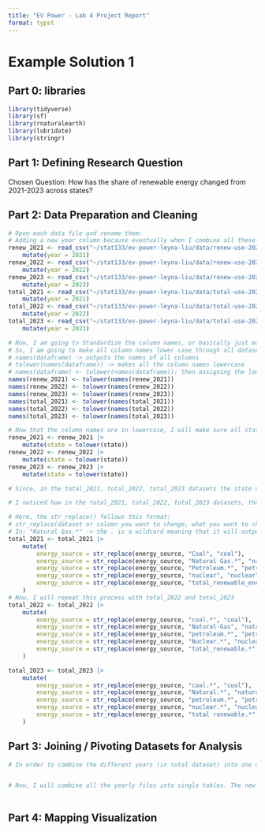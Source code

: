 ```yaml
---
title: "EV Power - Lab 4 Project Report"
format: typst
---
```


# Example Solution 1

## **Part 0: libraries**

```r
library(tidyverse)
library(sf)
library(rnaturalearth)
library(lubridate)
library(stringr)
```

## **Part 1:** **Defining Research Question**

Chosen Question: How has the share of renewable energy changed from 2021-2023 across states?

## **Part 2: Data Preparation and Cleaning**

```r
# Open each data file and rename them:
# Adding a new year column because eventually when I combine all these different years into one dataset, I am able to recognize in each row which year the observation belongs to. 
renew_2021 <- read_csv("~/stat133/ev-power-leyna-liu/data/renew-use-2021.csv") |>
    mutate(year = 2021)
renew_2022 <- read_csv("~/stat133/ev-power-leyna-liu/data/renew-use-2022.csv") |>
    mutate(year = 2022)
renew_2023 <- read_csv("~/stat133/ev-power-leyna-liu/data/renew-use-2023.csv") |>
    mutate(year = 2023)
total_2021 <- read_csv("~/stat133/ev-power-leyna-liu/data/total-use-2021.csv") |>
    mutate(year = 2021)
total_2022 <- read_csv("~/stat133/ev-power-leyna-liu/data/total-use-2022.csv") |>
    mutate(year = 2022)
total_2023 <- read_csv("~/stat133/ev-power-leyna-liu/data/total-use-2023.csv") |>
    mutate(year = 2023)
```

```r
# Now, I am going to Standardize the column names, or basically just make sure all the column names are the same/consistent throughout all datasets 
# So, I am going to make all column names lower case through all datasets
# names(dataframe) -> outputs the names of all columns 
# tolower(names(dataframe)) -> makes all the column names lowercase
# names(dataframe) <- tolower(names(dataframe)): then assigning the lower case column names back to the original column names to save it back into the dataframe 
names(renew_2021) <- tolower(names(renew_2021))
names(renew_2022) <- tolower(names(renew_2022))
names(renew_2023) <- tolower(names(renew_2023))
names(total_2021) <- tolower(names(total_2021))
names(total_2022) <- tolower(names(total_2022))
names(total_2023) <- tolower(names(total_2023))
```

```r
# Now that the column names are in lowercase, I will make sure all state names are in lower case too (in the State column), to make sure state names are consistent across all files
renew_2021 <- renew_2021 |>
    mutate(state = tolower(state))
renew_2022 <- renew_2022 |>
    mutate(state = tolower(state))
renew_2023 <- renew_2023 |>
    mutate(state = tolower(state))

# Since, in the total_2021, total_2022, total_2023 datasets the state names are across the columns I can't use the tolower() function across all columns that would be way too tedious, so I will deal with them in Part 3, where I can use pivots.
```

```r
# I noticed how in the total_2021, total_2022, total_2023 datasets, the Energy_Source column's cells have different spellings for each energy source (ex. Coal vs. ), so to make it all the same I will use strings.

# Here, the str_replace() follows this format:
# str_replace(dataset or column you want to change, what you want to change in that column or dataset, and what you want to change that word into)
# In: "Natural Gas.*" -> the . is a wildcard meaning that it will output any character followed by gas, and the * means any amount, so together it means any amount of characters after gas
total_2021 <- total_2021 |>
    mutate(
        energy_source = str_replace(energy_source, "Coal", "coal"),
        energy_source = str_replace(energy_source, "Natural Gas.*", "natural gas"),
        energy_source = str_replace(energy_source, "Petroleum.*", "petroleum"),
        energy_source = str_replace(energy_source, "nuclear", "nuclear"),
        energy_source = str_replace(energy_source, "total_renewable_energy", "total_renewable_energy")
    )
# Now, I will repeat this process with total_2022 and total_2023
total_2022 <- total_2022 |>
    mutate(
        energy_source = str_replace(energy_source, "coal.*", "coal"),
        energy_source = str_replace(energy_source, "Natural-Gas", "natural gas"),
        energy_source = str_replace(energy_source, "petroleum.*", "petroleum"),
        energy_source = str_replace(energy_source, "Nuclear.*", "nuclear"),
        energy_source = str_replace(energy_source, "total_renewable.*", "total_renewable_energy")
    )

total_2023 <- total_2023 |>
    mutate(
        energy_source = str_replace(energy_source, "coal.*", "coal"),
        energy_source = str_replace(energy_source, "Natural.*", "natural gas"),
        energy_source = str_replace(energy_source, "petroleum.*", "petroleum"),
        energy_source = str_replace(energy_source, "nuclear.*", "nuclear"),
        energy_source = str_replace(energy_source, "total renewable.*", "total_renewable_energy")
    )
```

## **Part 3: Joining / Pivoting Datasets for Analysis**

```r
# In order to combine the different years (in total dataset) into one dataset, I first need to pivot the total datasets so that the columns are not years


# Now, I will combine all the yearly files into single tables. The new year column I created in Part 2 with each year listed in each row will come in handy now. 
 
```

## **Part 4: Mapping Visualization**

```r

```